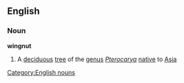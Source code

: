 ==English==
===Noun===
{{wikipedia}}
'''wingnut'''
#A [[deciduous]] [[tree]] of the [[genus]] ''[[Pterocarya]]'' [[native]] to [[Asia]]
[[Category:English nouns]]
